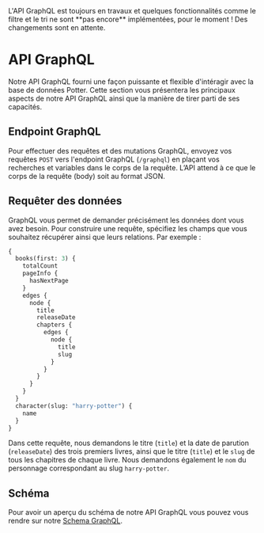 
<Callout type="warning" emoji="⚠️">
  L'API GraphQL est toujours en travaux et quelques fonctionnalités comme le filtre et le tri ne sont **pas encore** implémentées,  pour le moment ! Des changements sont en attente.
</Callout>

# API GraphQL

Notre API GraphQL fourni une façon puissante et flexible d'intéragir avec la base de données Potter. Cette section vous présentera les principaux aspects de notre API GraphQL ainsi que la manière de tirer parti de ses capacités.

## Endpoint GraphQL 

Pour effectuer des requêtes et des mutations GraphQL, envoyez vos requêtes `POST` vers l'endpoint GraphQL (`/graphql`) en plaçant vos recherches et variables dans le corps de la requête. L’API attend à ce que le corps de la requête (body) soit au format JSON.


## Requêter des données

GraphQL vous permet de demander précisément les données dont vous avez besoin. Pour construire une requête, spécifiez les champs que vous souhaitez récupérer ainsi que leurs relations. Par exemple :

```graphql
{
  books(first: 3) {
    totalCount
    pageInfo {
      hasNextPage
    }
    edges {
      node {
        title
        releaseDate
        chapters {
          edges {
            node {
              title
              slug
            }
          }
        }
      }
    }
  }
  character(slug: "harry-potter") {
    name
  }
}
```
Dans cette requête, nous demandons le titre (`title`) et la date de parution (`releaseDate`) des trois premiers livres, ainsi que le titre (`title`) et le `slug` de tous les chapitres de chaque livre. Nous demandons également le `nom` du personnage correspondant au slug `harry-potter`.

## Schéma

Pour avoir un aperçu du schéma de notre API GraphQL vous pouvez vous rendre sur notre [Schema GraphQL](https://github.com/danielschuster-muc/potter-db/blob/master/backend/app/graphql/schema.json).
